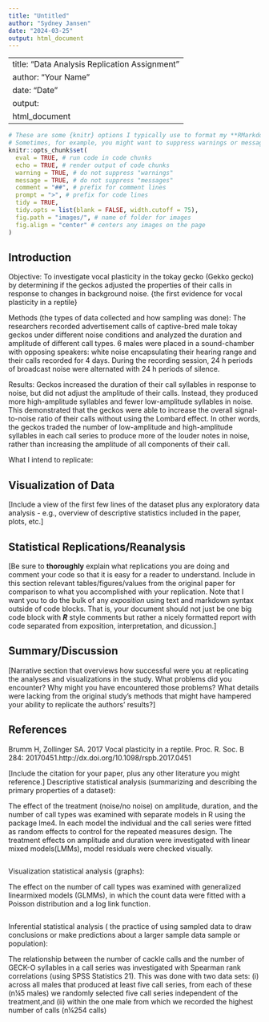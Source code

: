 ```yaml
---
title: "Untitled"
author: "Sydney Jansen"
date: "2024-03-25"
output: html_document
---
```

---
title: "Data Analysis Replication Assignment"
author: "Your Name"
date: "Date"
output:
    html_document
---

```r
# These are some {knitr} options I typically use to format my **RMarkdown** documents in a consistent way. You should feel free to alter these or use other "chunk options" as you see fit!
# Sometimes, for example, you might want to suppress warnings or messages, and that behavior can be set for specific code chunks individually in the chunk header, e.g., ```{r warning = FALSE, echo = FALSE}
knitr::opts_chunk$set(
  eval = TRUE, # run code in code chunks
  echo = TRUE, # render output of code chunks
  warning = TRUE, # do not suppress "warnings"
  message = TRUE, # do not suppress "messages"
  comment = "##", # prefix for comment lines
  prompt = ">", # prefix for code lines
  tidy = TRUE,
  tidy.opts = list(blank = FALSE, width.cutoff = 75),
  fig.path = "images/", # name of folder for images
  fig.align = "center" # centers any images on the page
)
```

## Introduction
Objective: To investigate vocal plasticity in the tokay gecko (Gekko gecko) by determining if the geckos adjusted the properties of their calls in response to changes in background noise. {the first evidence for vocal plasticity in a reptile}

Methods (the types of data collected and how sampling was done): The researchers recorded advertisement calls of captive-bred male tokay geckos under different noise conditions and analyzed the duration and amplitude of different call types. 6 males were placed in a sound-chamber with opposing speakers: white noise encapsulating their hearing range and their calls recorded for 4 days. During the recording session, 24 h periods of broadcast noise were alternated with 24 h periods of silence.

Results: Geckos increased the duration of their call syllables in response to noise, but did not adjust the amplitude of their calls. Instead, they produced more high-amplitude syllables and fewer low-amplitude syllables in noise. This demonstrated that the geckos were able to increase the overall signal-to-noise ratio of their calls without using the Lombard effect. In other words, the geckos traded the number of low-amplitude and high-amplitude syllables in each call series to produce more of the louder notes in noise, rather than increasing the amplitude of all components of their call. 

What I intend to replicate: 

## Visualization of Data

[Include a view of the first few lines of the dataset plus any exploratory data analysis - e.g., overview of descriptive statistics included in the paper, plots, etc.]

## Statistical Replications/Reanalysis

[Be sure to **thoroughly** explain what replications you are doing and comment your code so that it is easy for a reader to understand. Include in this section relevant tables/figures/values from the original paper for comparison to what you accomplished with your replication. Note that I want you to do the bulk of any *exposition* using text and markdown syntax outside of code blocks. That is, your document should not just be one big code block with ***R*** style comments but rather a nicely formatted report with code separated from exposition, interpretation, and dicussion.]

## Summary/Discussion

[Narrative section that overviews how successful were you at replicating the analyses and visualizations in the study. What problems did you encounter? Why might you have encountered those problems? What details were lacking from the original study's methods that might have hampered your ability to replicate the authors' results?]

## References
Brumm H, Zollinger SA. 2017 Vocal plasticity in a reptile. Proc. R. Soc. B 284: 20170451.http://dx.doi.org/10.1098/rspb.2017.0451

[Include the citation for your paper, plus any other literature you might reference.]
Descriptive statistical analysis (summarizing and describing the primary properties of a dataset):

The effect of the treatment (noise/no noise) on amplitude, duration, and the  number of  call types  was examined  with separate models in R using the package lme4. In each model the individual and the call series were fitted as random effects to control for the repeated measures design. The treatment effects on amplitude and duration were investigated with linear mixed models(LMMs), model residuals were checked visually. 
```{}

```
Visualization statistical analysis (graphs):

The effect on the number of call types was examined with generalized linearmixed models (GLMMs), in which the count data were fitted with a Poisson distribution and a log link function. 

```r

```
Inferential statistical analysis ( the practice of using sampled data to draw conclusions or make predictions about a larger sample data sample or population):

The relationship between the number of cackle calls and the number of GECK-O syllables in a call series was investigated with Spearman rank correlations (using SPSS Statistics 21). This was done with two data sets: (i) across all males that produced at least five call series, from each of these (n¼5 males) we randomly selected five call series independent of the treatment,and (ii) within the one male from which we recorded the highest number of calls (n¼254 calls)

```r

```

```r

```
